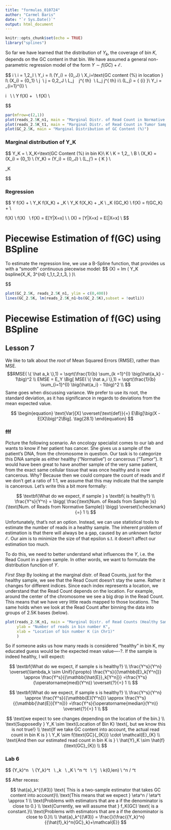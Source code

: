 ```yaml
---
title: "formulas_010724"
author: "Carmel Baris"
date: "`r Sys.Date()`"
output: html_document
---
```


```r
knitr::opts_chunk$set(echo = TRUE)
library("splines")
```

So far we have learned that the distribution of $Y_k$, the coverage of bin $K$, depends on the GC content in that bin. We have assumed a general non-parametric regression model of the form $Y \sim f(GC) + \mathcal{E}$. \n


$$
i \text{ is the location within the chromosome being sequenced}\\
i = 1,2,\cdots,I \\
Y_i = \text{Count of Reads in location } I\\
\Omega(Y_i) = \big\{0,\cdots,J\big\} \\
X_i=\text{GC content (%) in location } I\\
\Omega(X_i) = \big\{0,\cdots,1\big\} \\
j \ \text{ is the serial number of a given Read that starts a sequencing fragment}\\
j = 0,2,\cdots,J \\
L_j \ \text{ is the chromosomal location of the } \ j^{\ th} \ \text{ Read}\\
\text{In other words, } L_j \text{ maps each } j^{\ th} \text{ Read to its location } i:\\
\Omega(L_j) = \{ {i} \}\\
Y_i = \sum_{i=1}^{I} \big[𝟙_{L_j=i} \big] \\

\text{For a given location } i \text{ (bin size = 1), we assume that} \  \\
\text{ the regression model is of the non-parametric form: } \\
Y \sim f(X) + \mathcal{E} \ \ \\
\text{where } f(X) \text{ is the regression function that ties the number of reads (Y) to GC-content (X).} \\ 

$$

```r
par(mfrow=c(2,1))
plot(reads_2.5K_n1, main = "Marginal Distr. of Read Count in Normative Sample", ylim=c(0,600))
plot(reads_2.5K_t1, main = "Marginal Distr. of Read Count in Tumor Sample", ylim=c(0,600))
plot(GC_2.5K, main = "Marginal Distribution of GC Content (%)")
```

### Marginal distribution of Y_K
$$
Y_K = \text{Count of Reads in bin K}\\
X_K=\text{GC Content (%) in bin K}\\
K \text{ is the serial number of a given bin}\\
K = 1,2,\cdots,\frac{\ I}{B} \\
\text{ (where } B \text{ is the bin size)} \\
\Omega(X_K) = \Omega(X_i) = \big\{0,\cdots,1\big\} \\
\Omega(Y_K) = \Omega(Y_i) = \big\{0,\cdots,J\big\} \\
\Omega(L_j') = \big\{ K \big\} \\

\lambda_K

$$


### Regression  
$$
\textbf{Regression model is of the form: } 
Y \sim f(X) + \mathcal{E} \\
Y_K \sim f(X_K) + \mathcal{E}_K  \\
Y_K \sim f(X_K) + \mathcal{E}_K \\
\hat{Y}_K \sim \hat{f}(GC_K) \\
f(X) = \overline{Y_K} \sim f(GC_K) + \mathcal{E}  \\

\text{To estimate } f(X) \text{ we apply the} \textbf{ Method of Moments (MoM).} \\
\text{First, we define the dependent variable } f(X) \ \text{ to be a conditional expectation:} \\
f(X) = E[Y|X=x] \\
\text{Second, we substitute the conditional expectation with the sample average:} \\
\hat{f}(X) = \hat{E}[Y|X=x] = E[\hat{Y}|X=x] \\
\text{Third, we apply OLS by which the line of mean values converges with the regression line. }
$$

# Piecewise Estimation of f(GC) using BSpline
To estimate the regression line, we use a B-Spline function, 
that provides us with a "smooth" continuous piecewise model:
$$
\hat{f}(X) = lm \bigg( Y_K \sim bspline(X_K, 3^{rd} \text{ degree, knots = } t_1,t_2,t_3, \dots ) \bigg)\\

$$


```r
plot(GC_2.5K, reads_2.5K_n1, ylim = c(0,400))
lines(GC_2.5K, lm(reads_2.5K_n1~bs(GC_2.5K),subset = !outli))
```


# Piecewise Estimation of f(GC) using BSpline
## Lesson 7
We like to talk about the *root* of Mean Squared Errors (RMSE), rather than MSE.
$$RMSE( \{ \hat a_k \},1) = \sqrt(\frac{1}{b} \sum_{k =1}^{I} \big(\hat{a_k} - 1\big)^2 \\
EMSE = E_Y \Big[ MSE( \{ \hat a_i \},1) = \sqrt(\frac{1}{b} \sum_{i=1}^{I} \big(\hat{a_i} - 1\big)^2 \\
$$
Same goes when discussing variance. We prefer to use its root, the standard deviation, as it has significance in regards to deviations from the mean expected value.\n


$$
\begin{equation}
\text{Var}[X] \overset{\text{def}}{=} E\Big[\big(X - E[X]\big)^2\Big].
\tag{28.1}
\end{equation}
$$



### fff

Picture the following scenario.
An oncology specialist comes to our lab and wants to know if her patient has cancer.
She gives us a sample of the patient's DNA, from the chromosome in question.
Our task is to categorize this DNA sample as either healthy ("Normative") or cancerous ("Tumor").
It would have been great to have another sample of the very same patient,
 from the exact same cellular tissue that was once healthy and is now cancerous. 
Why? Because then we could compare the count of reads and if we don't get a ratio of 1:1, 
  we assume that this may indicate that the sample is cancerous.
Let's write this a bit more formally:

$$ 
\textbf{What do we expect, if sample } s \textbf{ is healthy?} \\
    \frac{Y^s}{Y^n} =
\bigg(
    \frac{\text{Num. of Reads from Sample }s}
         {\text{Num. of Reads from Normative Sample}} 
            \bigg) 
    \overset{\checkmark}{=} 1
    \\
$$


Unfortunately, that's not an option. 
Instead, we can use  statistical tools to estimate the number of reads in a healthy sample.
The inherent problem of estimation is that there will always be a gap, caused by an unknown factor $\mathcal{E}$.
Our aim is to minimize the size of that epsilon s.t. it doesn't affect our estimation too much.

To do this, we need to better understand what influences the $Y$, i.e. the Read Count in a given sample.
In other words, we want to formulate the distribution function of $Y$.

*First Step*
By looking at the marginal distr. of Read Counts, just for the healthy sample, we see that the Read Count doesn't stay the same.
Rather it changes for different indices. 
Since each index represents a location, we understand that the Read Count depends on the location. 
For example, around the center of the chromosome we see a big drop in the Read Count.
This means that we have very little reads mapped to those locations.
The same holds when we look at the Read Count after binning the data into groups of 2.5K bases (below).

```r
plot(reads_2.5K_n1, main = "Marginal Distr. of Read Counts (Healthy Sample)", ylim=c(0,600),
     ylab = "Number of reads in bin number K",
     xlab = "Location of bin number K (in Chr1)"
     )
```

So if someone asks us how many reads is considered "healthy" in bin K, my educated guess would be the expected mean value----?.
If the sample is indeed healthy, I will expect:

$$ 
\textbf{What do we expect, if sample s is healthy?} \\
    \frac{Y^s}{Y^n} 
      \overset{\lambda_k \sim Unif}{\propto} \frac{Y^s}{{\mathbb{E}_k[Y^n]}} 
      \approx \frac{Y^s}{{\mathbb{\hat{E}}_k[Y^n]}} 
      =\frac{Y^s}{\operatorname{med}(Y^n)} 
    \overset{?}{=} 1
    \\
$$


$$ 
\textbf{What do we expect, if sample s is healthy?} \\
    \frac{Y^s}{Y^n} 
      \approx \frac{Y^s}{{\mathbb{E}[Y^n]}} 
      \approx \frac{Y^s}{{\mathbb{\hat{E}}[Y^n]}} 
      =\frac{Y^s}{\operatorname{median}(Y^n)} 
    \overset{?}{=} 1
    \\
$$



$$
\text{we expect to see changes depending on the location of the bin.} \\
\text{Supposedly } Y_K \sim \text{Location of Bin K} \text{, but we know this is not true!} \\
\text{If we take GC content into account, the actual read count in bin K is } \ Y_K \sim f(\text{GC}{_{K}}) \cdot \mathcal{E}_{K} \\
\text{And then our estimated read count in bin K is  } \ \hat{Y}_K \sim \hat{f}(\text{GC}_{K})  \\
$$


$$
\text{}
$$

### Lab 6
$$
{Y_k}^n \ \text{ Normative sample (Healthy)} \\
{Y_k}^t \sim  \ \text{ Tumor sample (Cancerous)} \\
\lambda_k \ \text{Mean Expected value of number of reads} \\
\mathcal{E}_K \\
\gamma^n \neq \gamma^t \ \text{ Poisson "noise"} \\
\eta^j \ \text{ Joint "noise"} \\
\text{Assumption: per location } k\in (0,len) \text{ the variances should be the same.} \\
\text{This means that we expect } \eta^n / \eta^t \approx 1

$$
After recess:

$$
\hat{a}_k^{(\#3)} \text{ This is a two-sample estimator that takes GC content into account}\\
\text{This means that we expect } \eta^n / \eta^t \approx 1 \\
\text{Problems with estimators that are a if the denominator is close to 0.} \\
\text{Currently, we will assume that } f_K(GC) \text{ is a constant.}\\
\text{Problems with estimators that are a if the denominator is close to 0.}\\
\\
\hat{a}_k^{(\#3)} = \frac{}{\frac{{Y_k}^n}{{\hat{f}_k}^n{GC}_k}+\mathcal{E}}
$$

